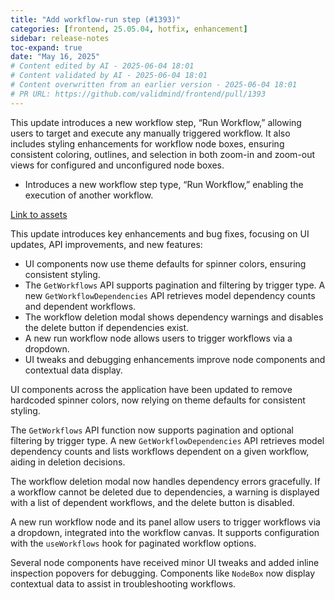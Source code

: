 ```yaml
---
title: "Add workflow-run step (#1393)"
categories: [frontend, 25.05.04, hotfix, enhancement]
sidebar: release-notes
toc-expand: true
date: "May 16, 2025"
# Content edited by AI - 2025-06-04 18:01
# Content validated by AI - 2025-06-04 18:01
# Content overwritten from an earlier version - 2025-06-04 18:01
# PR URL: https://github.com/validmind/frontend/pull/1393
---
```


This update introduces a new workflow step, "Run Workflow," allowing users to target and execute any manually triggered workflow. It also includes styling enhancements for workflow node boxes, ensuring consistent coloring, outlines, and selection in both zoom-in and zoom-out views for configured and unconfigured node boxes.

- Introduces a new workflow step type, "Run Workflow," enabling the execution of another workflow.

[Link to assets](https://github.com/user-attachments/assets/3ffbdfb1-e330-4d8f-be3a-5eb9cb962559)

This update introduces key enhancements and bug fixes, focusing on UI updates, API improvements, and new features:

- UI components now use theme defaults for spinner colors, ensuring consistent styling.
- The `GetWorkflows` API supports pagination and filtering by trigger type. A new `GetWorkflowDependencies` API retrieves model dependency counts and dependent workflows.
- The workflow deletion modal shows dependency warnings and disables the delete button if dependencies exist.
- A new run workflow node allows users to trigger workflows via a dropdown.
- UI tweaks and debugging enhancements improve node components and contextual data display.

UI components across the application have been updated to remove hardcoded spinner colors, now relying on theme defaults for consistent styling.

The `GetWorkflows` API function now supports pagination and optional filtering by trigger type. A new `GetWorkflowDependencies` API retrieves model dependency counts and lists workflows dependent on a given workflow, aiding in deletion decisions.

The workflow deletion modal now handles dependency errors gracefully. If a workflow cannot be deleted due to dependencies, a warning is displayed with a list of dependent workflows, and the delete button is disabled.

A new run workflow node and its panel allow users to trigger workflows via a dropdown, integrated into the workflow canvas. It supports configuration with the `useWorkflows` hook for paginated workflow options.

Several node components have received minor UI tweaks and added inline inspection popovers for debugging. Components like `NodeBox` now display contextual data to assist in troubleshooting workflows.